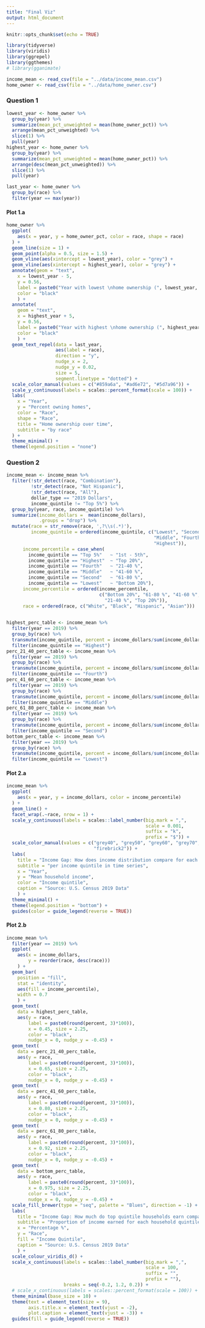 ```yaml
---
title: "Final Viz"
output: html_document
---
```


```r
knitr::opts_chunk$set(echo = TRUE)
```


```r
library(tidyverse)
library(viridis)
library(ggrepel)
library(ggthemes)
# library(gganimate)
```

```r
income_mean <- read_csv(file = "../data/income_mean.csv")
home_owner <- read_csv(file = "../data/home_owner.csv")
```

### Question 1

```r
lowest_year <- home_owner %>%
  group_by(year) %>%
  summarize(mean_pct_unweighted = mean(home_owner_pct)) %>%
  arrange(mean_pct_unweighted) %>%
  slice(1) %>%
  pull(year)
highest_year <- home_owner %>%
  group_by(year) %>%
  summarize(mean_pct_unweighted = mean(home_owner_pct)) %>%
  arrange(desc(mean_pct_unweighted)) %>%
  slice(1) %>%
  pull(year)

last_year <- home_owner %>%
  group_by(race) %>%
  filter(year == max(year))
```

#### Plot 1.a
```r
home_owner %>%
  ggplot(
    aes(x = year, y = home_owner_pct, color = race, shape = race)
  ) +
  geom_line(size = 1) +
  geom_point(alpha = 0.5, size = 1.5) +
  geom_vline(aes(xintercept = lowest_year), color = "grey") +
  geom_vline(aes(xintercept = highest_year), color = "grey") +
  annotate(geom = "text",
    x = lowest_year - 5, 
    y = 0.56,
    label = paste0("Year with lowest \nhome ownership (", lowest_year, ")"),
    color = "black"
    ) +
  annotate(
    geom = "text",
    x = highest_year + 5, 
    y = 0.56, 
    label = paste0("Year with highest \nhome ownership (", highest_year, ")"), 
    color = "black"
    ) +
  geom_text_repel(data = last_year,
                  aes(label = race),
                  direction = "y",
                  nudge_x = 2,
                  nudge_y = 0.02,
                  size = 5,
                  segment.linetype = "dotted") +
  scale_color_manual(values = c("#859a6a", "#ad6e72", "#5d7a96")) +
  scale_y_continuous(labels = scales::percent_format(scale = 100)) +
  labs(
    x = "Year",
    y = "Percent owning homes",
    color = "Race",
    shape = "Race",
    title = "Home ownership over time",
    subtitle = "by race"
  ) +
  theme_minimal() +
  theme(legend.position = "none")
```



### Question 2

```r
income_mean <- income_mean %>%
  filter(!str_detect(race, "Combination"),
         !str_detect(race, "Not Hispanic"),
         !str_detect(race, "All"),
         dollar_type == "2019 Dollars",
         income_quintile != "Top 5%") %>%
  group_by(year, race, income_quintile) %>%
  summarize(income_dollars =  mean(income_dollars), 
            .groups = "drop") %>%
  mutate(race = str_remove(race, ',?\\s(.*)'),
         income_quintile = ordered(income_quintile, c("Lowest", "Second", 
                                                      "Middle", "Fourth", 
                                                      "Highest")),
      income_percentile = case_when(
        income_quintile == "Top 5%"   ~ "1st - 5th",
        income_quintile == "Highest"  ~ "Top 20%",
        income_quintile == "Fourth"   ~ "21-40 %",
        income_quintile == "Middle"   ~ "41-60 %",
        income_quintile == "Second"   ~ "61-80 %",
        income_quintile == "Lowest"   ~ "Bottom 20%"),
      income_percentile = ordered(income_percentile, 
                                  c("Bottom 20%", "61-80 %", "41-60 %", 
                                    "21-40 %", "Top 20%")),
      race = ordered(race, c("White", "Black", "Hispanic", "Asian")))
  
```

```r
highest_perc_table <- income_mean %>%
  filter(year == 2019) %>%
  group_by(race) %>%
  transmute(income_quintile, percent = income_dollars/sum(income_dollars)) %>%
  filter(income_quintile == "Highest")
perc_21_40_perc_table <- income_mean %>%
  filter(year == 2019) %>%
  group_by(race) %>%
  transmute(income_quintile, percent = income_dollars/sum(income_dollars)) %>%
  filter(income_quintile == "Fourth")
perc_41_60_perc_table <- income_mean %>%
  filter(year == 2019) %>%
  group_by(race) %>%
  transmute(income_quintile, percent = income_dollars/sum(income_dollars)) %>%
  filter(income_quintile == "Middle")
perc_61_80_perc_table <- income_mean %>%
  filter(year == 2019) %>%
  group_by(race) %>%
  transmute(income_quintile, percent = income_dollars/sum(income_dollars)) %>%
  filter(income_quintile == "Second")
bottom_perc_table <- income_mean %>%
  filter(year == 2019) %>%
  group_by(race) %>%
  transmute(income_quintile, percent = income_dollars/sum(income_dollars)) %>%
  filter(income_quintile == "Lowest")
```



#### Plot 2.a

```r

income_mean %>%
  ggplot(
    aes(x = year, y = income_dollars, color = income_percentile)
  ) +
  geom_line() +
  facet_wrap(.~race, nrow = 1) +
  scale_y_continuous(labels = scales::label_number(big.mark = ",", 
                                                   scale = 0.001, 
                                                   suffix = "k",
                                                   prefix = "$")) +
  scale_color_manual(values = c("grey40", "grey50", "grey60", "grey70", 
                                "firebrick2")) +
  labs(
    title = "Income Gap: How does income distribution compare for each race?",
    subtitle = "per income quintile in time series",
    x = "Year", 
    y = "Mean household income", 
    color = "Income quintile",
    caption = "Source: U.S. Census 2019 Data"
    ) +
  theme_minimal() +
  theme(legend.position = "bottom") +
  guides(color = guide_legend(reverse = TRUE))
```

#### Plot 2.b

```r

income_mean %>%
  filter(year == 2019) %>%
  ggplot(
    aes(x = income_dollars,
        y = reorder(race, desc(race)))
    ) + 
  geom_bar(
    position = "fill", 
    stat = "identity", 
    aes(fill = income_percentile),
    width = 0.7
    ) +
  geom_text(
    data = highest_perc_table, 
    aes(y = race, 
        label = paste0(round(percent, 3)*100)),
        x = 0.45, size = 2.25,
        color = "black",
        nudge_x = 0, nudge_y = -0.45) +
  geom_text(
    data = perc_21_40_perc_table, 
    aes(y = race, 
        label = paste0(round(percent, 3)*100)),
        x = 0.65, size = 2.25,
        color = "black",
        nudge_x = 0, nudge_y = -0.45) +
  geom_text(
    data = perc_41_60_perc_table, 
    aes(y = race, 
        label = paste0(round(percent, 3)*100)),
        x = 0.80, size = 2.25,
        color = "black",
        nudge_x = 0, nudge_y = -0.45) +
  geom_text(
    data = perc_61_80_perc_table, 
    aes(y = race, 
        label = paste0(round(percent, 3)*100)),
        x = 0.92, size = 2.25,
        color = "black",
        nudge_x = 0, nudge_y = -0.45) +
  geom_text(
    data = bottom_perc_table, 
    aes(y = race, 
        label = paste0(round(percent, 3)*100)),
        x = 0.975, size = 2.25,
        color = "black",
        nudge_x = 0, nudge_y = -0.45) +
  scale_fill_brewer(type = "seq", palette = "Blues", direction = -1) +
  labs(
    title = "Income Gap: How much do top quintile households earn compared to other quintiles?",
    subtitle = "Proportion of income earned for each household quintile per race",
    x = "Percentage %", 
    y = "Race", 
    fill = "Income Quintile",
    caption = "Source: U.S. Census 2019 Data"
    ) +
  scale_colour_viridis_d() +
  scale_x_continuous(labels = scales::label_number(big.mark = ",", 
                                                   scale = 100, 
                                                   suffix = "",
                                                   prefix = ""),
                     breaks = seq(-0.2, 1.2, 0.2)) +
  # scale_x_continuous(labels = scales::percent_format(scale = 100)) +
  theme_minimal(base_size = 10) +
  theme(text = element_text(size = 9),
        axis.title.x = element_text(vjust = -2),
        plot.caption = element_text(vjust = -3)) +
  guides(fill = guide_legend(reverse = TRUE))
```



